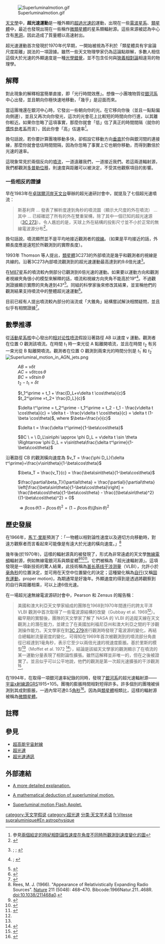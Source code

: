 {{NoteTA
|G1=Physics
|G2=Astronomy
}}
[[File:Superluminalmotion.gif|thumb]]

[[天文學|天文學]]中，'''超光速運動'''是一種外顯的[[超光速|超過光速的]]運動，出現在一些[[電波星系|電波星系]]、[[類星體|類星體]]中，最近也發現出現在一些稱作[[微類星體|微類星體]]的星系類輻射源。這些來源被認為中心含有[[黑洞|黑洞]]，因此造成了質量體以高速射出。 

超光速運動首次發現於1970年代早期，一開始被視為不利於「類星體具有宇宙論尺度距離」說法的一項證據。雖然一些天文物理學家仍為這論點辯解，多數人相信這個大於光速的外顯速度是一種[[錯視|光學錯覺]]，並不包含任何與[[狹義相對論|狹義相對論]]相違背的物理學。

== 解釋 ==
對此現象的解釋相當簡單直接，即「光行時間效應」。想像一小團塊物質從[[銀河系|銀河系]]中心出發，並且朝向你極快速地移動，「幾乎」是迎面而來。  

當這團塊還在銀河中心時，它發出一些朝向你的光。在它移向你後（並且一點點偏向側邊），並且又再次向你發光，這次的光會花上比較短的時間向你行進，以其離你較近。如果你忽略了這項事實，那麼你就會「低」估了真正的時間間隔（就你的[[慣性參考系|慣性參考系]]而言），因此你會「高」估速率<ref>參見[http://www.mhhe.com/physsci/astronomy/fix/student/chapter24/24f10.html 兩個給定的時紀相對論性速度在角度不同時所觀測到速度變化的圖]</ref>。

換句話說，若你要計算團塊移動多快，卻假設它移動方向[[垂直|垂直]]於你與銀河間的連接線，那麼你就會低估時間間隔，因為你忽略了事實上它也朝你移動，而得到數倍於光速的速率。

這現象常見於兩個反向的[[噴流|噴流]]，一道遠離我們，一道接近我們。若這兩道輻射源，我們都觀測[[多普勒效應|多普勒位移]]，則速度與距離可以被決定，不受其他觀察項目的影響。

===一些相反的證據===
早在1983年在[[卓瑞爾河岸天文台|卓瑞爾河岸天文台]]舉辦的超光速研討會中，就提及了七個超光速噴流：

<blockquote>
斯基利齊 ... 發表了解析度達到角秒的噴流圖（顯示大尺度的外在噴流） ... 其中 ... 已經確認了所有的外在雙重架構，除了其中一個已知的超光速源（[[3C_273|3C 273]]）。令人尷尬的是，天球上外在結構的投影尺寸並不小於正常的無線電波源分布<ref>{{Cite journal|doi=10.1038/302753a0|title=Superluminal motions: Astronomers still puzzled|year=1983|last1=Porcas|first1=Richard|journal=Nature|volume=302|issue=5911|pages=753|bibcode = 1983Natur.302..753P }}</ref>。
</blockquote>

換句話說，噴流顯然並不是平均地接近觀測者的[[視線傳播|視線]]。（如果是平均接近的話，外顯長度應是遠短於所觀測到的實際長度）。

1993年 Thomson 等人提出，[[類星體|類星體]]3C273的外部噴流是幾乎和觀測者的視線是共線的。沿著3C273內部噴流觀測到的超光速運動最高達到約9.6倍光速<ref>{{Cite journal|doi=10.1038/365133a0|title=Internal structure and polarization of the optical jet of the quasar 3C273|year=1993|last1=Thomson|first1=R. C.|last2=MacKay|first2=C. D.|last3=Wright|first3=A. E.|journal=Nature|volume=365|issue=6442|pages=133|bibcode = 1993Natur.365..133T }}; {{Cite journal|doi=10.1038/290365a0|title=Superluminal expansion of quasar 3C273|year=1981|last1=Pearson|first1=T. J.|last2=Unwin|first2=S. C.|last3=Cohen|first3=M. H.|last4=Linfield|first4=R. P.|last5=Readhead|first5=A. C. S.|last6=Seielstad|first6=G. A.|last7=Simon|first7=R. S.|last8=Walker|first8=R. C.|journal=Nature|volume=290|issue=5805|pages=365|bibcode = 1981Natur.290..365P }}; {{Cite journal|doi=10.1038/354374a0|title=Large-scale superluminal motion in the quasar 3C273|year=1991|last1=Davis|first1=R. J.|last2=Unwin|first2=S. C.|last3=Muxlow|first3=T. W. B.|journal=Nature|volume=354|issue=6352|pages=374|bibcode = 1991Natur.354..374D }}</ref>。

在[[室女A星系|M87]]星系的噴流較內側部分已觀測到6倍光速的運動。如果要以運動方向和觀測者視線夾角很小的模型來解釋的話，噴流和視線方向夾角不能高於19°<ref name="nature891">{{Cite journal|doi=10.1038/44780|year=1999|last1=Biretta|first1=John A.|last2=Junor|first2=William|last3=Livio|first3=Mario|journal=Nature|volume=401|issue=6756|pages=891|bibcode = 1999Natur.401..891J }} ; {{Cite journal|doi=10.1086/307499|title=Hubble Space TelescopeObservations of Superluminal Motion in the M87 Jet|year=1999|last1=Biretta|first1=J. A.|last2=Sparks|first2=W. B.|last3=MacChetto|first3=F.|journal=The Astrophysical Journal|volume=520|issue=2|pages=621|bibcode = 1999ApJ...520..621B }}</ref>。不過觀測證據顯示實際的夾角達到43°<ref>{{Cite journal|doi=10.1086/175901|title=Detection of Proper Motions in the M87 Jet|year=1995|last1=Biretta|first1=J. A.|last2=Zhou|first2=F.|last3=Owen|first3=F. N.|journal=The Astrophysical Journal|volume=447|pages=582|bibcode = 1995ApJ...447..582B }}</ref>。同組的科學家後來修改其結果，並宣稱他們的觀測結果支持噴流中的整體超光速運動<ref>{{Cite journal|doi=10.1086/307499|title=Hubble Space TelescopeObservations of Superluminal Motion in the M87 Jet|year=1999|last1=Biretta|first1=J. A.|last2=Sparks|first2=W. B.|last3=MacChetto|first3=F.|journal=The Astrophysical Journal|volume=520|issue=2|pages=621|bibcode = 1999ApJ...520..621B }}</ref>。

目前已經有人提出噴流較內部分的湍流或「大錐角」結構嘗試解決相關疑問，並且似乎有相關證據<ref>{{cite journal|doi=10.1038/44780|year=1999|last1=Biretta|first1=John A.|last2=Junor|first2=William|last3=Livio|first3=Mario|journal=Nature|volume=401|issue=6756|pages=891|bibcode = 1999Natur.401..891J }}</ref>。

== 數學推導 ==
從[[活動星系核|活動星系核]]中心發出的[[相对论性喷流|相对论性喷流]]假設沿著路徑 AB 以速度 v 運動。觀測者在位置 O 觀測該噴流。在時間 <math>t_1</math> 時一束光從 A 點離開噴流，並且在時間 <math>t_2</math> 有另一束光從 B 點離開噴流。觀測者在位置 O 觀測到兩束光的時間分別是 <math>t_1^\prime</math> 和 <math>t_2^\prime</math>
[[File:Superluminal_motion_in_AGN_jets.png|right]]
: <math>AB \ = \ v\delta t</math>
: <math>AC \ = \ v\delta t \cos\theta</math>
: <math>BC \ = \ v\delta t \sin \theta</math>
: <math>t_2-t_1 \ = \ \delta t</math>

: <math>t_1^\prime = t_1 + \frac{D_L+v\delta t \cos\theta}{c}</math>
: <math>t_2^\prime =t_2+ \frac{D_L}{c}</math>

: <math>\delta t^\prime = t_2^\prime - t_1^\prime = t_2 - t_1 - \frac{v\delta t \cos\theta}{c} = \delta t - \frac{v\delta t \cos\theta}{c} = \delta t (1-\beta \cos\theta)</math>, where <math>\beta=\frac{v}{c}</math>

: <math>\delta t = \frac{\delta t^\prime}{1-\beta\cos\theta}</math>

: <math>BC \ = \ D_L\sin\phi \approx \phi D_L = v\delta t \sin \theta \Rightarrow \phi D_L = v\sin\theta\frac{\delta t^\prime}{1-\beta\cos\theta}</math>

沿著路徑 CB 的觀測橫向速度為 <math>v_T = \frac{\phi D_L}{\delta t^\prime}=\frac{v\sin\theta}{1-\beta\cos\theta}</math>

: <math>\beta_T = \frac{v_T}{c} = \frac{\beta\sin\theta}{1-\beta\cos\theta}</math>

: <math>\frac{\partial\beta_T}{\partial\theta} = \frac{\partial}{\partial\theta} \left[\frac{\beta\sin\theta}{1-\beta\cos\theta}\right] = \frac{\beta\cos\theta}{1-\beta\cos\theta} - \frac{(\beta\sin\theta)^2}{(1-\beta\cos\theta)^2} = 0</math>

: <math>\Rightarrow \beta\cos\theta (1-\beta\cos\theta)^2 = (1 - \beta\cos\theta) (\beta\sin\theta)^2</math>

== 歷史發展 ==
在1966年，[[馬丁·里斯|馬丁·里斯]]預測了：「一物體以相對論性速度以及適切方向移動時，對遠方觀察者而言看起來可能像是有遠大於光速的橫向速度。」<ref name="Rees">Rees, M. J. (1966). "Appearance of Relativistically Expanding Radio Sources". [[自然_(雜誌)|Nature]] 211 (5048): 468–470. Bibcode:1966Natur.211..468R. doi:10.1038/211468a0.</ref>

幾年後(於1970年)，這樣的輻射源真的被發現了，形式為非常遠處的天文學[[無線電頻|無線電頻]]輻射源，例如無線電銀河系與類星體<ref name="Gubbay">{{cite journal|last1=Gubbay|first1=J.S.|last2=Legg|first2=A.J.|last3=Robertson|first3=D.S.|last4=Moffet|first4=A.T.|last5=Ekers|first5=R.D.|last6=Seidel|first6=B.|title=Variations of Small Quasar Components at 2,300 MHz|journal=Nature|year=1969|volume=224|issue=5224|pages=1094–1095|bibcode=1969Natur.224.1094G|doi=10.1038/2241094b0}}</ref><ref>{{cite journal|last1=Cohen|journal=The Astrophysical Journal|year=1971|bibcode=1971ApJ...170..207C|title=The Small-Scale Structure of Radio Galaxies and Quasi-Stellar Sources at 3.8 Centimeters|last2=Cannon|first2=W.|last3=Purcell|first3=G. H.|last4=Shaffer|first4=D. B.|last5=Broderick|first5=J. J.|last6=Kellermann|first6=K. I.|last7=Jauncey|first7=D. L.|volume=170|pages=207|doi=10.1086/151204|first1=M. H.}}</ref><ref>{{cite journal|last=Whitney|journal=Science|year=1971|bibcode=1971Sci...173..225W|title=Quasars Revisited: Rapid Time Variations Observed Via Very-Long-Baseline Interferometry|last2=Shapiro|first2=Irwin I.|last3=Rogers|first3=Alan E. E.|last4=Robertson|first4=Douglas S.|last5=Knight|first5=Curtis A.|last6=Clark|first6=Thomas A.|last7=Goldstein|first7=Richard M.|last8=Marandino|first8=Gerard E.|last9=Vandenberg|first9=Nancy R.|volume=173|pages=225–30|doi=10.1126/science.173.3993.225|pmid=17741416|first1=AR|issue=3993}}</ref>。它們被稱為「超光速輻射源」。這項發現是一項新技術的驚人結果，此技術稱為[[甚长基线干涉测量|甚长基线干涉测量]]（VLBI），允許小於[[角分|毫角秒]]的位置決定，並可用在天空中位置變化的決定；這種變化稱為[[自行|自行]](又稱[[固有運動|固有運動]]，proper motion)，為期通常是好幾年。外顯速度的得到是透過將觀察到的自行與距離相乘，可以上達6倍光速。

在一場超光速無線電波源研討會中，Pearson 和 Zensus 的報告稱：<blockquote>美國和澳大利亞天文學家組成的團隊在1968到1970年間進行的跨太平洋 VLBI 觀測中首次取得了一些電波源結構的改變（Gubbay et al. 1969<ref name="Gubbay"/>）。繼早期的實驗後，團隊的天文學家了解了 NASA 的 VLBI 的追蹤天線在天文觀測上的潛在能力，並建立了在美國加利福尼亞州和澳大利亞之間的干涉觀測操作能力。天文學家在對[[3C_279|3C 279]]進行觀測時發現了電波源的變化，再結合總輻射流量密度的變化，可得知在1969年首次被觀測到的噴流部分角直徑已經達到1毫角秒，表示它至少以兩倍光速的視速度膨脹。基於里斯的模型<ref name="Rees" />（Moffet et al. 1972
<ref>{{cite book|last1=Moffet|first1=A.T.|last2=Gubbay|first2=J.|last3=Robertson|first3=D.S.|last4=Legg|first4=A.J.|title=External Galaxies and Quasi-Stelar Objects : IAU Symposium 44, held in Uppsala, Sweden 10-14 August 1970|year=1972|publisher=Reidel|location=Dordrecht|isbn=9027701997|page=228|editor=Evans, D.S}}</ref>），結論是該組天文學家的觀測顯示了在噴流的某一運動分量表現了相對論性擴張。雖然這解釋並非唯一的，但在之後被證實了。並且似乎可以公平地說，他們的觀測是第一次超光速擴張的干涉觀測<ref>{{cite book|editor=J. Anton Zensus and Timothy J Pearson|title=Superluminal Radio Sources : proceedings of a workshop in honor of Professor Marshall H. Cohen, held at Big Bear Solar Observatory, California, October 28-30, 1986|url=https://archive.org/details/superluminalradi0000unse_1987|publisher=Cambridge University Press|location = Cambridge New York|year=1987|page=[https://archive.org/details/superluminalradi0000unse_1987/page/3 3]|bibcode=1987slrs.work....1P|isbn=9780521345606}}</ref>。</blockquote>

在1994年，在取得一項銀河速率紀錄的同時，發現了[[銀河系|銀河系]]的超光速輻射源——[[X射線天文學|宇宙x射線源]]GRS1915+105。團塊的膨脹時間相對短得許多。許多個別的團塊被偵測到其成對膨脹，一週內常可達0.5[[角秒|角秒]]<ref>{{cite journal|last1=Mirabel|first1=I.F.|last2=Rodriguez|first2=L.F.|title=A superluminal source in the Galaxy|journal=Nature|year=1994|volume=371|issue=6492|pages=46–48|bibcode=1994Natur.371...46M|doi=10.1038/371046a0}}</ref>。因為與[[類星體|類星體]]相類比，這樣的輻射源被稱為[[微類星體|微類星體]]。

==註釋==
{{Reflist}}

== 參見 ==
*[[超高能宇宙射線|超高能宇宙射線]]
*[[超光速|超光速]]
*[[超光速通訊|超光速通訊]]

== 外部連結 ==
* {{en}}[http://math.ucr.edu/home/baez/physics/Relativity/SpeedOfLight/Superluminal/superluminal.html A more detailed explanation.]
* {{en}}[http://aether.lbl.gov/www/classes/p139/homework/superluminal.pdf A mathematical deduction of superluminal motion.]
* {{en}}[http://www.physics.purdue.edu/MOJAVE/superluminal.html Superluminal motion Flash Applet.]

{{DEFAULTSORT:Superluminal Motion}}
[[category:天文学假说|category:天文学假说]]
[[category:超光速|category:超光速]]
[[分类:天文学术语|分类:天文学术语]]
[[fr:Vitesse_supraluminique#En_astrophysique|fr:Vitesse supraluminique#En astrophysique]]